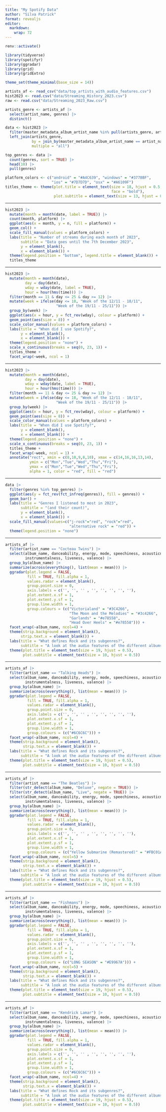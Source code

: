 ```yaml
---
title: "My Spotify Data"
author: "Silva Patrick"
format: revealjs
editor: 
  markdown: 
    wrap: 72
---
```


```r
renv::activate()
```

```r
library(tidyverse)
library(spotifyr)
library(ggradar)
library(grid)
library(gridExtra)
```

```r
theme_set(theme_minimal(base_size = 14))

artists_af <- read_csv("data/top_artists_with_audio_features.csv")
hist2023 <- read.csv("data/Streaming_History_2023.csv")
raw <- read.csv("data/Streaming_2023_Raw.csv")

artists_genre <- artists_af |>
  select(artist_name, genres) |>
  distinct()

data <- hist2023 |>
  filter(master_metadata_album_artist_name %in% pull(artists_genre, artist_name)) |>
  left_join(artists_genre, 
            by = join_by(master_metadata_album_artist_name == artist_name),
            multiple = "all")

top_genres <- data |>
  count(genres, sort = TRUE) |>
  head(10) |>
  pull(genres)

platform_colors <- c("android" = "#A4C639", "windows" = "#3778BF",
                     "ios" = "#7D7D7D", "osx" = "#A6109F")
titles_theme <- theme(plot.title = element_text(size = 18, hjust = 0.5, 
                                                face = "bold"),
                      plot.subtitle = element_text(size = 13, hjust = 0.5))
```

------------------------------------------------------------------------

```r
hist2023 |>
  mutate(month = month(date, label = TRUE)) |>
  count(month, platform) |>
  ggplot(aes(x = month, y = n, fill = platform)) +
  geom_col() +
  scale_fill_manual(values = platform_colors) +
  labs(title = "Number of streams during each month of 2023",
       subtitle = "Data goes until the 7th December 2023",
       y = element_blank(),
       x = element_blank()) +
  theme(legend.position = "bottom", legend.title = element_blank()) +
  titles_theme
```

------------------------------------------------------------------------

```r
hist2023 |>
  mutate(month = month(date),
         day = day(date),
         wday = wday(date, label = TRUE),
         hour = hour(hms(time))) |>
  filter(month == 11 & day <= 25 & day >= 12) |>
  mutate(week = ifelse(day <= 18, "Week of the 12/11 - 18/11",
                       "Week of the 19/11 - 25/11")) |>
  group_by(week) |>
  ggplot(aes(x = hour, y = fct_rev(wday), colour = platform)) +
  geom_point(aes(size = 8)) +
  scale_color_manual(values = platform_colors) +
  labs(title = "When did I use Spotify?",
       y = element_blank(),
       x = element_blank()) +
  theme(legend.position = "none") + 
  scale_x_continuous(breaks = seq(0, 23, 1)) +
  titles_theme +
  facet_wrap(~week, ncol = 1)
```

------------------------------------------------------------------------

```r
hist2023 |>
  mutate(month = month(date),
         day = day(date),
         wday = wday(date, label = TRUE),
         hour = hour(hms(time))) |>
  filter(month == 11 & day <= 25 & day >= 12) |>
  mutate(week = ifelse(day <= 18, "Week of the 12/11 - 18/11",
                       "Week of the 19/11 - 25/11")) |>
  group_by(week) |>
  ggplot(aes(x = hour, y = fct_rev(wday), colour = platform)) +
  geom_point(aes(size = 8)) +
  scale_color_manual(values = platform_colors) +
  labs(title = "When did I use Spotify?",
       y = element_blank(),
       x = element_blank()) +
  theme(legend.position = "none") + 
  scale_x_continuous(breaks = seq(0, 23, 1)) +
  titles_theme +
  facet_wrap(~week, ncol = 1) +
  annotate("rect", xmin = c(8,10,9,8,10), xmax = c(14,16,16,13,14),
           ymin = c("Mon","Tue","Wed","Thu","Fri"), 
           ymax = c("Mon","Tue","Wed","Thu","Fri"), 
           alpha = 1, color = "red", fill = "red")
```

------------------------------------------------------------------------

```r
data |>
  filter(genres %in% top_genres) |>
  ggplot(aes(y = fct_rev(fct_infreq(genres)), fill = genres)) +
  geom_bar() +
  labs(title = "Genres I listened to most in 2023",
       subtitle = "(and their count)",
       y = element_blank(),
       x = element_blank()) +
  scale_fill_manual(values=c("j-rock"="red", "rock"="red",
                             "alternative rock" = "red")) +
  theme(legend.position = "none")
```

------------------------------------------------------------------------

```r
artists_af |>
  filter(artist_name == "Cocteau Twins") |>
  select(album_name, danceability, energy, mode, speechiness, acousticness,
         instrumentalness, liveness, valence) |>
  group_by(album_name) |>
  summarize(across(everything(), list(mean = mean))) |>
  ggradar(plot.legend = FALSE, 
          fill = TRUE, fill.alpha = 1,
          values.radar = element_blank(),
          group.point.size = 0,
          axis.labels = c('', '', '' , '', '', '', '', ''),
          plot.extent.x.sf = 1,
          plot.extent.y.sf = 1,
          group.line.width = 1,
          group.colours = (c("Victorialand" = "#3C4266",
                             "The Moon and the Melodies" = "#3c4266",
                             "Garlands" = "#e78558",
                             "Head Over Heels" = "#e78558"))) +
  facet_wrap(~album_name, ncol=4) + 
  theme(strip.background = element_blank(),
       strip.text.x = element_blank()) +
  labs(title = "What defines Rock and its subgenres?",
       subtitle = "A look at the audio features of the different albums of Cocteau Twins (Alt. Rock)") +
  theme(plot.title = element_text(size = 19, hjust = 0.5),
        plot.subtitle = element_text(size = 10, hjust = 0.5))
```

------------------------------------------------------------------------

```r
artists_af |>
  filter(artist_name == "Talking Heads") |>
  select(album_name, danceability, energy, mode, speechiness, acousticness,
         instrumentalness, liveness, valence) |>
  group_by(album_name) |>
  summarize(across(everything(), list(mean = mean))) |>
  ggradar(plot.legend = FALSE, 
          fill = TRUE, fill.alpha = 1,
          values.radar = element_blank(),
          group.point.size = 0,
          axis.labels = c('', '', '' , '', '', '', '', ''),
          plot.extent.x.sf = 1,
          plot.extent.y.sf = 1,
          group.line.width = 1,
          group.colours = (c("#6C6C6C"))) +
  facet_wrap(~album_name, ncol=4) + 
  theme(strip.background = element_blank(),
        strip.text.x = element_blank()) +
  labs(title = "What defines Rock and its subgenres?",
       subtitle = "A look at the audio features of the different albums of Talking Heads (Alt. Rock & Rock)") +
  theme(plot.title = element_text(size = 19, hjust = 0.5),
        plot.subtitle = element_text(size = 10, hjust = 0.5))
```

------------------------------------------------------------------------

```r
artists_af |>
  filter(artist_name == "The Beatles") |>
  filter(str_detect(album_name, "Deluxe", negate = TRUE)) |>
  filter(str_detect(album_name, "Live", negate = TRUE)) |>
  select(album_name, danceability, energy, mode, speechiness, acousticness,
         instrumentalness, liveness, valence) |>
  group_by(album_name) |>
  summarize(across(everything(), list(mean = mean))) |>
  ggradar(plot.legend = FALSE, 
          fill = TRUE, fill.alpha = 1,
          values.radar = element_blank(),
          group.point.size = 0,
          axis.labels = c('', '', '' , '', '', '', '', ''),
          plot.extent.x.sf = 1,
          plot.extent.y.sf = 1,
          group.line.width = 1,
          group.colours = (c("Yellow Submarine (Remastered)" = "#FBC01A"))) +
  facet_wrap(~album_name, ncol=5) + 
  theme(strip.background = element_blank(),
        strip.text.x = element_blank()) +
  labs(title = "What defines Rock and its subgenres?",
       subtitle = "A look at the audio features of the different albums of The Beatles (Rock)") +
  theme(plot.title = element_text(size = 19, hjust = 0.5),
        plot.subtitle = element_text(size = 10, hjust = 0.5))
```

------------------------------------------------------------------------

```r
artists_af |>
  filter(artist_name == "Fishmans") |>
  select(album_name, danceability, energy, mode, speechiness, acousticness,
         instrumentalness, liveness, valence) |>
  group_by(album_name) |>
  summarize(across(everything(), list(mean = mean))) |>
  ggradar(plot.legend = FALSE, 
          fill = TRUE, fill.alpha = 1,
          values.radar = element_blank(),
          group.point.size = 0,
          axis.labels = c('', '', '' , '', '', '', '', ''),
          plot.extent.x.sf = 1,
          plot.extent.y.sf = 1,
          group.line.width = 1,
          group.colours = (c("LONG SEASON" = "#E9967A"))) +
  facet_wrap(~album_name, ncol=5) + 
  theme(strip.background = element_blank(),
        strip.text.x = element_blank()) +
  labs(title = "What defines Rock and its subgenres?",
       subtitle = "A look at the audio features of the different albums of Fishmans (J-Rock)") +
  theme(plot.title = element_text(size = 19, hjust = 0.5),
        plot.subtitle = element_text(size = 10, hjust = 0.5))
```

------------------------------------------------------------------------

```r
artists_af |>
  filter(artist_name == "Kendrick Lamar") |>
  select(album_name, danceability, energy, mode, speechiness, acousticness,
         instrumentalness, liveness, valence) |>
  group_by(album_name) |>
  summarize(across(everything(), list(mean = mean))) |>
  ggradar(plot.legend = FALSE, 
          fill = TRUE, fill.alpha = 1,
          values.radar = element_blank(),
          group.point.size = 0,
          axis.labels = c('', '', '' , '', '', '', '', ''),
          plot.extent.x.sf = 1,
          plot.extent.y.sf = 1,
          group.line.width = 1,
          group.colours = (c("#6C6C6C"))) +
  facet_wrap(~album_name, ncol=4) + 
  theme(strip.background = element_blank(),
        strip.text.x = element_blank()) +
  labs(title = "What defines Rock and its subgenres?",
       subtitle = "A look at the audio features of the different albums of Kendrick Lamar (Hiphop)") +
  theme(plot.title = element_text(size = 19, hjust = 0.5),
        plot.subtitle = element_text(size = 10, hjust = 0.5))
```
